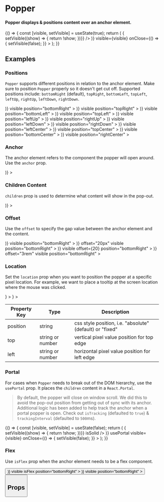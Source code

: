 
<Meta title="Utilities/Popper" component={Popper} />

# Popper

#### Popper displays & positions content over an anchor element.

<Preview withToolbar>
  <Story name="Standard" decorators={[Container, Padding, CenterDisplayGrid]}>
    {() => {
        const [visible, setVisible] = useState(true);
        return (
          <Popper
            id="popper-standard"
            anchor={(
              <Button
                label="Pop"
                isSolid
                onClick={() => { setVisible((show) => { return !show; })}}
              />
            )}
            visible={visible}
            onClose={() => { setVisible(false); }}
          >
            <BoxMock>
              <Card
                title="Corn"
                description={textMock}
              />
            </BoxMock>
        </Popper>
        );
      }}
  </Story>
</Preview>

## Examples

### Positions

`Popper` supports different positions in relation to the anchor element. Make sure
to position `Popper` properly so it doesn't get cut off. Supported positions include:
`bottomRight` (default), `topRight`, `bottomLeft`, `topLeft`, `leftUp`, `rightUp`, `leftDown`, `rightDown`.

<Preview>
  <Story name="Top-Bottom Positions" decorators={[CenterDecorator, Container, Padding]}>
    <Grid columns="4">
      <Popper
        id="popper-position-bottomRight"
        anchor={(
          <Button
            id="popper-button-bottomRight"
            label="Bottom Right"
            isSolid
          />
        )}
        visible
        position="bottomRight"
      >
        <BoxMock>
          <Card
            id="card"
            title="Corn"
            description={lessTextMock}
          />
        </BoxMock>
      </Popper>
      <Popper
        id="popper-position-topRight"
        anchor={(
          <Button
            id="popper-button-topRight"
            label="Top Right"
            isSolid
          />
        )}
        visible
        position="topRight"
     >
        <BoxMock>
          <Card
            id="card"
            title="Corn"
            description={lessTextMock}
          />
        </BoxMock>
      </Popper>
      <Popper
        id="popper-position-bottomLeft"
        anchor={(
          <Button
            id="popper-button-bottomLeft"
            label="Bottom Left"
            isSolid
          />
        )}
        visible
        position="bottomLeft"
      >
        <BoxMock>
          <Card
            id="card"
            title="Corn"
            description={lessTextMock}
          />
        </BoxMock>
      </Popper>
      <Popper
        id="popper-position-topLeft"
        anchor={(
          <Button
            id="popper-button-topLeft"
            label="Top Left"
            isSolid
          />
        )}
        visible
        position="topLeft"
      >
       <BoxMock>
          <Card
            id="card"
            title="Corn"
            description={lessTextMock}
          />
        </BoxMock>
      </Popper>
    </Grid>
  </Story>
</Preview>

<Preview>
  <Story name="Left-Right Positions" decorators={[CenterDecorator, Container, Padding, CenterDisplayGrid]}>
    <Grid columns="2">
      <Popper
        id="popper-position-leftUp"
        anchor={(
          <Button
            id="popper-button-leftUp"
            label="Left Up"
            isSolid
          />
        )}
        visible
        position="leftUp"
      >
        <BoxMock>
          <Card
            id="card"
            title="Corn"
            description={lessTextMock}
          />
        </BoxMock>
      </Popper>
      <Popper
        id="popper-position-rightUp"
        anchor={(
          <Button
            id="popper-button-rightUp"
            label="Right Up"
            isSolid
          />
        )}
        visible
        position="rightUp"
     >
        <BoxMock>
          <Card
            id="card"
            title="Corn"
            description={lessTextMock}
          />
        </BoxMock>
      </Popper>
      <Popper
        id="popper-position-leftDown"
        anchor={(
          <Button
            id="popper-button-leftDown"
            label="Left Down"
            isSolid
          />
        )}
        visible
        position="leftDown"
      >
        <BoxMock>
          <Card
            id="card"
            title="Corn"
            description={lessTextMock}
          />
        </BoxMock>
      </Popper>
      <Popper
        id="popper-position-rightDown"
        anchor={(
          <Button
            id="popper-button-rightDown"
            label="Right Down"
            isSolid
          />
        )}
        visible
        position="rightDown"
      >
       <BoxMock>
          <Card
            id="card"
            title="Corn"
            description={lessTextMock}
          />
        </BoxMock>
      </Popper>
    </Grid>
  </Story>
</Preview>

<Preview>
  <Story name="Center Positions" decorators={[CenterDecorator, Container, Padding, CenterDisplayGrid]}>
    <Grid columns="2">
      <Popper
        id="popper-position-leftCenter"
        anchor={(
          <Button
            id="popper-button-leftCenter"
            label="Left Center"
            isSolid
          />
        )}
        visible
        position="leftCenter"
      >
        <BoxMock>
          <Card
            id="card"
            title="Corn"
            description={lessTextMock}
          />
        </BoxMock>
      </Popper>
      <Popper
        id="popper-position-topCenter"
        anchor={(
          <Button
            id="popper-button-topCenter"
            label="Top Center"
            isSolid
          />
        )}
        visible
        position="topCenter"
     >
        <BoxMock>
          <Card
            id="card"
            title="Corn"
            description={lessTextMock}
          />
        </BoxMock>
      </Popper>
      <Popper
        id="popper-position-bottomCenter"
        anchor={(
          <Button
            id="popper-button-bottomCenter"
            label="Bottom Center"
            isSolid
          />
        )}
        visible
        position="bottomCenter"
      >
        <BoxMock>
          <Card
            id="card"
            title="Corn"
            description={lessTextMock}
          />
        </BoxMock>
      </Popper>
      <Popper
        id="popper-position-rightCenter"
        anchor={(
          <Button
            id="popper-button-rightCenter"
            label="Right Center"
            isSolid
          />
        )}
        visible
        position="rightCenter"
      >
       <BoxMock>
          <Card
            id="card"
            title="Corn"
            description={lessTextMock}
          />
        </BoxMock>
      </Popper>
    </Grid>
  </Story>
</Preview>

### Anchor

The anchor element refers to the component the popper will open around. Use the
`anchor` prop.

<Preview>
  <Story name="Anchor" decorators={[Container, Padding, CenterDecorator]}>
    <Popper
      id="popper-anchor"
      visible
      anchor={(
        <Button
          id="button-anchor"
          label="Anchor"
          icon="star"
          alignCenter
          variant="warning"
        />
      )}
    >
      <BoxMock>
        <Card
          title="Corn"
          description={textMock}
        />
      </BoxMock>
    </Popper>
  </Story>
</Preview>

### Children Content

`children` prop is used to determine what content will show in the pop-out.

<Preview>
  <Story name="Content" decorators={[Container, Padding, CenterDecorator]}>
    <Popper
      id="popper-content"
      visible
      anchor={(
        <Button
          id="button-anchor"
          label="Anchor"
        />
      )}
    >
      <BoxMock>
        <List
          id="content-list"
          title="Popcorn Content"
          isInverse
        >
          <ListItem title="Butter" />
          <ListItem title="Kettle Corn" />
          <ListItem title="Cheesy Jalapeno" />
        </List>
      </BoxMock>
    </Popper>
  </Story>
</Preview>

### Offset

Use the `offset` to specify the gap value between the anchor element and the content.

<Preview>
  <Story name="Offset" decorators={[Container, Padding]}>
    <ButtonGroup columns={4}>
      <Popper
        id="popper-normal"
        anchor={(
          <Button
            id="button-normal"
            label="No Offset"
          />
        )}
        visible
        position="bottomRight"
      >
        <BoxMock>
          <Card
            id="card"
            title="Normal Popper"
            description="Offset prop is not passed in."
          />
        </BoxMock>
      </Popper>
      <Popper
        id="popper-offset-pixel-string"
        anchor={(
          <Button
            id="button-offset-pixel-string"
            label="Pixel Offset"
            isSolid
          />
        )}
        offset="20px"
        visible
        position="bottomRight"
      >
        <BoxMock>
          <Card
            id="card"
            title="'20px' Offset Popper"
            description="Passed in string value of '20px' to Popper."
          />
        </BoxMock>
      </Popper>
      <Popper
        id="popper-offset-number"
        anchor={(
          <Button
            id="button-offset-number"
            label="Number Offset"
            isSolid
          />
        )}
        visible
        offset={20}
        position="bottomRight"
      >
        <BoxMock>
          <Card
            id="card"
            title="'20' Offset Popper"
            description="Passed in number value of '20' to Popper. Assumes pixel value."
          />
        </BoxMock>
      </Popper>
      <Popper
        id="popper-offset-rem"
        anchor={(
          <Button
            id="button-offset-rem"
            label="Rem Popper"
            isSolid
          />
        )}
        offset="3rem"
        visible
        position="bottomRight"
      >
        <BoxMock>
          <Card
            id="card"
            title="'3rem' Offset Popper"
            description="Passed in string value of '3rem' to Popper. Allows for any string value supported by css translate property."
          />
        </BoxMock>
      </Popper>
    </ButtonGroup>
  </Story>
</Preview>

### Location

Set the `location` prop when you want to position the popper at a specific pixel location. For example, we want to place a tooltip
at the screen location where the mouse was clicked.

<Preview>
  <Story name="Location" decorators={[Container, Padding]}>
    <div style={{ position: "relative" }}>
      <Popper
        id="popper-location-original"
        visible
        location={{ top: "0", left: "0" }}
        anchor={
          <Icon icon="home" />
        }
      >
        <BoxMock>
          <Card
            title="Original Location"
            description="top - 0px, left - 0px"
          />
        </BoxMock>
      </Popper>
      <Popper
        id="popper-location-updated"
        visible
        location={{ top: "100", left: "100" }}
        anchor={
          <Icon icon="location" variant="success" />
        }
      >
        <BoxMock>
          <Card
            title="Updated Location"
            description="top - 100px, left - 100px"
          />
        </BoxMock>
      </Popper>
    </div>
  </Story>
</Preview>

| Property Key | Type     | Description |
|-----------|----------|-------------|
| position  | string   | css style position, i.e. "absolute" (default) or "fixed"
| top       | string or number | vertical pixel value position for top edge
| left      | string or number | horizontal pixel value position for left edge

### Portal

For cases when `Popper` needs to break out of the DOM hierarchy, use the `usePortal` prop. It places
the `children` content in a `React.Portal`.

> By default, the popper will close on window scroll. We did this to avoid the pop-out position from getting out of sync
> with its anchor. Additional logic has been added to help track the anchor when a portal popper is open.
> Check out `isTracking` (defaulted to `true`) & `trackingInterval` (defaulted to `500`ms).

<Preview>
  <Story name="Portal" decorators={[Padding, DisplayGrid]}>
    {() => {
        const [visible, setVisible] = useState(false);
        return (
          <Popper
            id="popper-portal"
            anchor={(
              <Button
                id="button"
                label="Portal Popper"
                onClick={() => { setVisible((show) => { return !show; })}}
                isSolid
              />
            )}
            usePortal
            visible={visible}
            onClose={() => { setVisible(false); }}
          >
            <BoxMock>
              <Card
                id="card"
                title="Corn"
                description={textMock}
              />
            </BoxMock>
        </Popper>
        );
      }}
  </Story>
</Preview>

### Flex

Use `isFlex` prop when the anchor element needs to be a flex component.

<Preview>
  <Story name="Flex" decorators={[Container, Padding]}>
    <ButtonGroup columns={4}>
      <Button id="button-normal" label="Normal Button" />
      <Popper
        id="popper-flex"
        anchor={(
          <Button
            id="button-flex"
            label="Flex Popper"
            isSolid
          />
        )}
        visible
        isFlex
        position="bottomRight"
      >
        <BoxMock>
          <Card
            id="card"
            title="Corn"
            description={textMock}
          />
        </BoxMock>
      </Popper>
      <Popper
        id="popper-not-flex"
        anchor={(
          <Button
            id="button-not-flex"
            label="Normal Popper"
          />
        )}
        visible
        position="bottomRight"
      >
        <BoxMock>
          <Card
            id="card"
            title="Corn"
            description={textMock}
          />
        </BoxMock>
      </Popper>
      <Button id="button-normal-2" label="Normal Button" />
    </ButtonGroup>
  </Story>
</Preview>

## Props

<Props of={Popper} />
